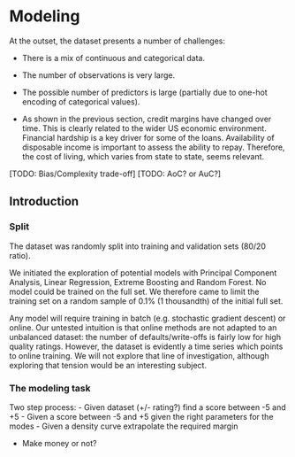 # Modeling

At the outset, the dataset presents a number of challenges:

+ There is a mix of continuous and categorical data.

+ The number of observations is very large. 

+ The possible number of predictors is large (partially due to one-hot encoding of categorical values).

+ As shown in the previous section, credit margins have changed over time. This is clearly related to the wider US economic environment. Financial hardship is a key driver for some of the loans. Availability of disposable income is important to assess the ability to repay. Therefore, the cost of living, which varies from state to state, seems relevant. 


[TODO: Bias/Complexity trade-off]
[TODO: AoC? or AuC?]


## Introduction

### Split

The dataset was randomly split into training and validation sets (80/20 ratio).

We initiated the exploration of potential models with Principal Component Analysis, Linear Regression, Extreme Boosting and Random Forest. No model could be trained on the full set. We therefore came to limit the training set on a random sample of 0.1% (1 thousandth) of the initial full set.

Any model will require training in batch (e.g. stochastic gradient descent) or online. Our untested intuition is that online methods are not adapted to an unbalanced dataset: the number of defaults/write-offs is fairly low for high quality ratings. However, the dataset is evidently a time series which points to online training. We will not explore that line of investigation, although exploring that tension would be an interesting subject.

### The modeling task

Two step process:
- Given dataset (+/- rating?) find a score between -5 and +5
- Given a score between -5 and +5 given the right parameters for the modes
- Given a density curve extrapolate the required margin

- Make money or not?





